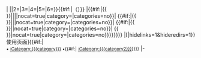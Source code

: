 <noinclude>{{pp-template}}</noinclude>
<includeonly>| <!--

   The code for dsiplaying the userbox

-->|{{Tlu|{{Transclude|{{{1|{{FULLPAGENAME}}}}}}}|2={{{2|}}}|3={{{3|}}}|4={{{4|}}}|5={{{5|}}}|6={{{6|}}}}}{{#if:{{{note|}}}|（{{{note}}}）}}<!--

   The actual userbox:

   Call depends on the number of params passed - may be a better way to do this.
   If we assume that plank parameters are handled the same way as missing parameters we can
   pass more params, but we may break pages including poorly coded userboxes.
   So at present we try not to do that.

-->
|{{#if:{{{4|}}}|{{ {{{1|{{FULLPAGENAME}}}}}|{{{2|}}}|{{{3|}}}|{{{4|}}}|nocat=true|category=|categories=no}}|<!-- three parameters given

-->{{#if:{{{3|}}}|{{ {{{1|{{FULLPAGENAME}}}}}|{{{2|}}}|{{{3|}}}|nocat=true|category=|categories=no}}|<!-- two parameters given

-->{{#if:{{{2|}}}|{{ {{{1|{{FULLPAGENAME}}}}}|{{{2|}}}|nocat=true|category=|categories=no}}|<!-- one parameter given

-->{{ {{{1|{{FULLPAGENAME}}}}}|nocat=true|category=|categories=no}}}}}}}}<!-- no parameters given -->
|<span class="plainlinks">[{{canonicalurl:Special:WhatLinksHere/{{Transclude|{{{1|{{FULLPAGENAME}}}}}}}|hidelinks=1&hideredirs=1}} 使用页面]</span>{{#if:{{{category|}}}|<br/><small>• [[:Category:{{{category}}}]] •{{#if:{{{category2|}}}|<span class="nowrap"> [[:Category:{{{category2}}}]]</span>}}}}</small>
|-</includeonly><noinclude>

{{Documentation}}